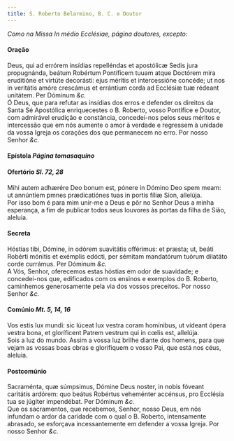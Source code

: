 ```yaml
---
title: S. Roberto Belarmino, B. C. e Doutor
---
```



<em>Como na Missa In médio Ecclésiae, página doutores, excepto:</em>

<h4 class="text-center">Oração</h4>
<div class="container-fluid">
<div class="row">
<div class="col-6 dropcaps text-justify">
Deus, qui ad errórem insídias repelléndas et apostólicæ Sedis jura propugnánda, beátum Robértum Pontíficem tuuam atque Doctórem mira eruditióne et virtúte decorásti: ejus méritis et intercessióne concéde; ut nos in veritátis amóre crescámus et errántium corda ad Ecclésiæ tuæ rédeant unitátem. Per Dóminum <em>&c.</em>
</div>
<div class="col-6 dropcaps text-justify">
Ó Deus, que para refutar as insídias dos erros e defender os direitos da Santa Sé Apostólica enriquecestes o B. Roberto, vosso Pontífice e Doutor, com admirável erudição e constância, concedei-nos pelos seus méritos e intercessão que em nós aumente o amor à verdade e regressem à unidade da vossa Igreja os corações dos que permanecem no erro. Por nosso Senhor <em>&c.</em>
</div>
</div>
</div>

<h4 class="text-center">Epístola <em>Página tomasaquino</em></h4>

<h4 class="text-center">Ofertório <em>Sl. 72, 28</em></h4>
<div class="container-fluid">
<div class="row">
<div class="col-6 dropcaps text-justify">
Mihi autem adhærére Deo bonum est, pónere in Dómino Deo spem meam: ut annúntiem pmnes prædicatiónes tuas in portis fíliæ Sion, allelúja.
</div>
<div class="col-6 dropcaps text-justify">
Por isso bom é para mim unir-me a Deus e pôr no Senhor Deus a minha esperança, a fim de publicar todos seus louvores às portas da filha de Sião, aleluia.
</div>
</div>
</div>

<h4 class="text-center">Secreta</h4>
<div class="container-fluid">
<div class="row">
<div class="col-6 dropcaps text-justify">
Hóstias tibi, Dómine, in odórem suavitátis offérimus: et præsta; ut, beáti Robérti mónitis et exémplis edócti, per sémitam mandatórum tuórum dilatáto corde currámus. Per Dóminum <em>&c.</em>
</div>
<div class="col-6 dropcaps text-justify">
A Vós, Senhor, oferecemos estas hóstias em odor de suavidade; e concedei-nos que, edificados com os ensinos e exemplos do B. Roberto, caminhemos generosamente pela via dos vossos preceitos. Por nosso Senhor <em>&c.</em>
</div>
</div>
</div>

<h4 class="text-center">Comúnio <em>Mt. 5, 14, 16</em></h4>
<div class="container-fluid">
<div class="row">
<div class="col-6 dropcaps text-justify">
Vos estis lux mundi: sic lúceat lux vestra coram homínibus, ut vídeant ópera vestra bona, et gloríficent Patrem vestrum qui in cœlis est, allelúja.
</div>
<div class="col-6 dropcaps text-justify">
Sois a luz do mundo. Assim a vossa luz brilhe diante dos homens, para que vejam as vossas boas obras e glorifiquem o vosso Pai, que está nos céus, aleluia.
</div>
</div>
</div>

<h4 class="text-center">Postcomúnio</h4>
<div class="container-fluid">
<div class="row">
<div class="col-6 dropcaps text-justify">
Sacraménta, quæ súmpsimus, Dómine Deus noster, in nobis fóveant caritátis ardórem: quo beátus Robértus veheménter accénsus, pro Ecclésia tua se júgiter impendébat. Per Dóminum <em>&c.</em>
</div>
<div class="col-6 dropcaps text-justify">
Que os sacramentos, que recebemos, Senhor, nosso Deus, em nós infundam o ardor da caridade com o qual o B. Roberto, intensamente abrasado, se esforçava incessantemente em defender a vossa Igreja. Por nosso Senhor <em>&c.</em>
</div>
</div>
</div>
